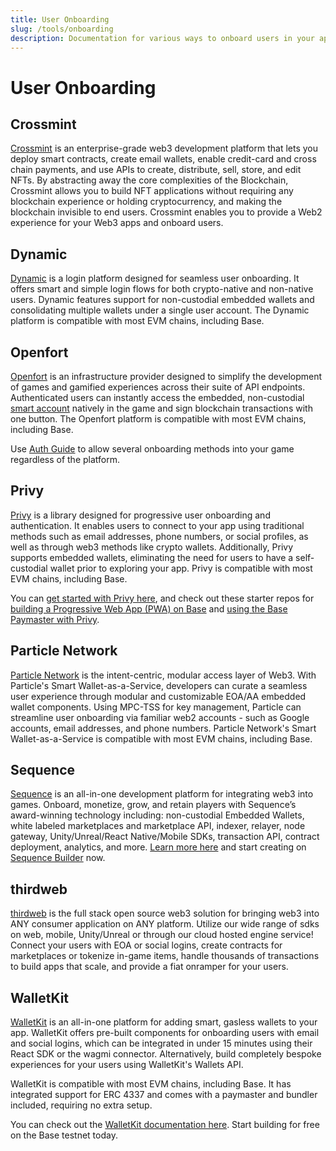 ```yaml
---
title: User Onboarding
slug: /tools/onboarding
description: Documentation for various ways to onboard users in your apps on Base.
---
```


# User Onboarding

## Crossmint

[Crossmint](https://crossmint.com/?utm_source=backlinks&utm_medium=docs&utm_campaign=base) is an enterprise-grade web3 development platform that lets you deploy smart contracts, create email wallets, enable credit-card and cross chain payments, and use APIs to create, distribute, sell, store, and edit NFTs. By abstracting away the core complexities of the Blockchain, Crossmint allows you to build NFT applications without requiring any blockchain experience or holding cryptocurrency, and making the blockchain invisible to end users. Crossmint enables you to provide a Web2 experience for your Web3 apps and onboard users.

## Dynamic

[Dynamic](https://www.dynamic.xyz/) is a login platform designed for seamless user onboarding. It offers smart and simple login flows for both crypto-native and non-native users. Dynamic features support for non-custodial embedded wallets and consolidating multiple wallets under a single user account. The Dynamic platform is compatible with most EVM chains, including Base.

## Openfort

[Openfort](https://openfort.xyz) is an infrastructure provider designed to simplify the development of games and gamified experiences across their suite of API endpoints. Authenticated users can instantly access the embedded, non-custodial [smart account](https://www.openfort.xyz/docs/guides/javascript/smart-wallet/connected-wallets) natively in the game and sign blockchain transactions with one button. The Openfort platform is compatible with most EVM chains, including Base.

Use [Auth Guide](https://www.openfort.xyz/docs/guides/javascript/auth) to allow several onboarding methods into your game regardless of the platform. 

## Privy

[Privy](https://www.privy.io/) is a library designed for progressive user onboarding and authentication. It enables users to connect to your app using traditional methods such as email addresses, phone numbers, or social profiles, as well as through web3 methods like crypto wallets. Additionally, Privy supports embedded wallets, eliminating the need for users to have a self-custodial wallet prior to exploring your app. Privy is compatible with most EVM chains, including Base.

You can [get started with Privy here](https://docs.privy.io/guide/quickstart), and check out these starter repos for [building a Progressive Web App (PWA) on Base](https://github.com/privy-io/create-privy-pwa) and [using the Base Paymaster with Privy](https://github.com/privy-io/base-paymaster-example).

## Particle Network

[Particle Network](https://particle.network/) is the intent-centric, modular access layer of Web3. With Particle's Smart Wallet-as-a-Service, developers can curate a seamless user experience through modular and customizable EOA/AA embedded wallet components. Using MPC-TSS for key management, Particle can streamline user onboarding via familiar web2 accounts - such as Google accounts, email addresses, and phone numbers. Particle Network's Smart Wallet-as-a-Service is compatible with most EVM chains, including Base.

## Sequence

[Sequence](https://sequence.xyz/base) is an all-in-one development platform for integrating web3 into games. Onboard, monetize, grow, and retain players with Sequence’s award-winning technology including: non-custodial Embedded Wallets, white labeled marketplaces and marketplace API, indexer, relayer, node gateway, Unity/Unreal/React Native/Mobile SDKs, transaction API, contract deployment, analytics, and more. [Learn more here](https://sequence.xyz/base) and start creating on [Sequence Builder](https://sequence.build/) now.

## thirdweb

[thirdweb](https://thirdweb.com/) is the full stack open source web3 solution for bringing web3 into ANY consumer application on ANY platform. Utilize our wide range of sdks on web, mobile, Unity/Unreal or through our cloud hosted engine service! Connect your users with EOA or social logins, create contracts for marketplaces or tokenize in-game items, handle thousands of transactions to build apps that scale, and provide a fiat onramper for your users. 

## WalletKit

[WalletKit](https://walletkit.com) is an all-in-one platform for adding smart, gasless wallets to your app. WalletKit offers pre-built components for onboarding users with email and social logins, which can be integrated in under 15 minutes using their React SDK or the wagmi connector. Alternatively, build completely bespoke experiences for your users using WalletKit's Wallets API.

WalletKit is compatible with most EVM chains, including Base. It has integrated support for ERC 4337 and comes with a paymaster and bundler included, requiring no extra setup.

You can check out the [WalletKit documentation here](https://docs.walletkit.com). Start building for free on the Base testnet today.


